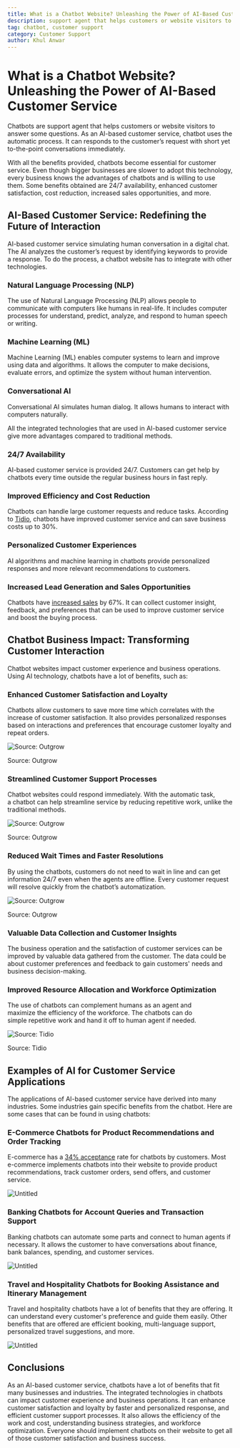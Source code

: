 ```yaml
---
title: What is a Chatbot Website? Unleashing the Power of AI-Based Customer Service
description: support agent that helps customers or website visitors to answer some questions. As an AI-based customer service, chatbot uses the automatic process
tag: chatbot, customer support
category: Customer Support
author: Khul Anwar
---
```


# What is a Chatbot Website? Unleashing the Power of AI-Based Customer Service

Chatbots are support agent that helps customers or website visitors to answer some questions. As an AI-based customer service, chatbot uses the automatic process. It can responds to the customer’s request with short yet to-the-point conversations immediately.

With all the benefits provided, chatbots become essential for customer service. Even though bigger businesses are slower to adopt this technology, every business knows the advantages of chatbots and is willing to use them. Some benefits obtained are 24/7 availability, enhanced customer satisfaction, cost reduction, increased sales opportunities, and more.

## **AI-Based Customer Service: Redefining the Future of Interaction**

AI-based customer service simulating human conversation in a digital chat. The AI analyzes the customer’s request by identifying keywords to provide a response. To do the process, a chatbot website has to integrate with other technologies.

### **Natural Language Processing (NLP)**

The use of Natural Language Processing (NLP) allows people to communicate with computers like humans in real-life. It includes computer processes for understand, predict, analyze, and respond to human speech or writing.

### **Machine Learning (ML)**

Machine Learning (ML) enables computer systems to learn and improve using data and algorithms. It allows the computer to make decisions, evaluate errors, and optimize the system without human intervention.

### **Conversational AI**

Conversational AI simulates human dialog. It allows humans to interact with computers naturally.

All the integrated technologies that are used in AI-based customer service give more advantages compared to traditional methods.

### 24/7 Availability

AI-based customer service is provided 24/7. Customers can get help by chatbots every time outside the regular business hours in fast reply.

### Improved Efficiency and Cost Reduction

Chatbots can handle large customer requests and reduce tasks. According to [Tidio](https://www.tidio.com/blog/chatbot-statistics/), chatbots have improved customer service and can save business costs up to 30%.

### Personalized Customer Experiences

AI algorithms and machine learning in chatbots provide personalized responses and more relevant recommendations to customers.

### Increased Lead Generation and Sales Opportunities

Chatbots have [increased sales](https://outgrow.co/blog/vital-chatbot-statistics) by 67%. It can collect customer insight, feedback, and preferences that can be used to improve customer service and boost the buying process.

## **Chatbot Business Impact: Transforming Customer Interaction**

Chatbot websites impact customer experience and business operations. Using AI technology, chatbots have a lot of benefits, such as:

### Enhanced Customer Satisfaction and Loyalty

Chatbots allow customers to save more time which correlates with the increase of customer satisfaction. It also provides personalized responses based on interactions and preferences that encourage customer loyalty and repeat orders.

![Source: Outgrow](./img/chatbot-incrase-customer-satisfication.png)

Source: Outgrow

### Streamlined Customer Support Processes

Chatbot websites could respond immediately. With the automatic task, a chatbot can help streamline service by reducing repetitive work, unlike the traditional methods.

![Source: Outgrow](./img/chatbot-websites-could-respond-immediately.png)

Source: Outgrow

### Reduced Wait Times and Faster Resolutions

By using the chatbots, customers do not need to wait in line and can get information 24/7 even when the agents are offline. Every customer request will resolve quickly from the chatbot’s automatization.

![Source: Outgrow](./img/chatbot-reduce-time-wait.png)

Source: Outgrow

### Valuable Data Collection and Customer Insights

The business operation and the satisfaction of customer services can be improved by valuable data gathered from the customer. The data could be about customer preferences and feedback to gain customers' needs and business decision-making.

### Improved Resource Allocation and Workforce Optimization

The use of chatbots can complement humans as an agent and maximize the efficiency of the workforce. The chatbots can do simple repetitive work and hand it off to human agent if needed.

![Source: Tidio](./img/chatbots-can-do-simple-repetitive-work.png)

Source: Tidio

## **Examples of AI for Customer Service Applications**

The applications of AI-based customer service have derived into many industries. Some industries gain specific benefits from the chatbot. Here are some cases that can be found in using chatbots:

### E-Commerce Chatbots for Product Recommendations and Order Tracking

E-commerce has a [34% acceptance](https://99firms.com/blog/chatbot-statistics/) rate for chatbots by customers. Most e-commerce implements chatbots into their website to provide product recommendations, track customer orders, send offers, and customer service.

![Untitled](./img/chatbot-for-ecommerce.png)

### Banking Chatbots for Account Queries and Transaction Support

Banking chatbots can automate some parts and connect to human agents if necessary. It allows the customer to have conversations about finance, bank balances, spending, and customer services.

![Untitled](./img/chatbot-for-banking.png)

### Travel and Hospitality Chatbots for Booking Assistance and Itinerary Management

Travel and hospitality chatbots have a lot of benefits that they are offering. It can understand every customer's preference and guide them easily. Other benefits that are offered are efficient booking, multi-language support, personalized travel suggestions, and more.

![Untitled](./img/chatbot-for-travel.png)

## Conclusions

As an AI-based customer service, chatbots have a lot of benefits that fit many businesses and industries. The integrated technologies in chatbots can impact customer experience and business operations. It can enhance customer satisfaction and loyalty by faster and personalized response, and efficient customer support processes. It also allows the efficiency of the work and cost, understanding business strategies, and workforce optimization. Everyone should implement chatbots on their website to get all of those customer satisfaction and business success.